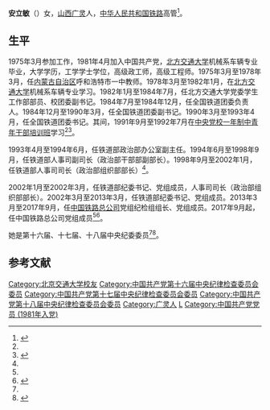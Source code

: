 '''安立敏'''（{{bd|1954年|12月||}}）女，[[山西|山西]][[广灵|广灵]]人，[[中华人民共和国铁路|中华人民共和国铁路]]高管<ref name=alm>{{Cite web |url = http://www.china-railway.com.cn/zgsgk/gsld/201501/t20150129_46651.html |title = 安立敏　中国铁路总公司党组成员 |author =  |date = 2017-09-21 |publisher = 中国铁路总公司 |language =  |accessdate =  |quote =  |archive-date = 2018-01-29 |archive-url = https://web.archive.org/web/20180129085910/http://www.china-railway.com.cn/zgsgk/gsld/201501/t20150129_46651.html |dead-url = no }}</ref>。

==生平==
1975年3月参加工作，1981年4月加入中国共产党，[[北方交通大学|北方交通大学]]机械系车辆专业毕业，大学学历，工学学士学位，高级政工师，高级工程师。1975年3月至1978年3月，任[[内蒙古自治区|内蒙古自治区]]呼和浩特市一中教师。1978年3月至1982年1月，在[[北方交通大学|北方交通大学]]机械系车辆专业学习。1982年1月至1984年7月，任北方交通大学党委学生工作部部员、校团委副书记。1984年7月至1984年12月，任全国铁道团委负责人。1984年12月至1990年3月，任全国铁道团委副书记。1990年3月至1993年4月，任全国铁道团委书记。其间，1991年9月至1992年7月在[[中央党校一年制中青年干部培训班|中央党校一年制中青年干部培训班]]学习<ref name=alm/><ref>{{cite news|title=北京交通大学原创话剧《茅以升》引师生热议|url=http://edu.people.com.cn/n/2014/0328/c367001-24768760.html|date=2014-03-28|newspaper=人民网|accessdate=2015-03-23|archive-date=2016-03-04|archive-url=https://web.archive.org/web/20160304062428/http://edu.people.com.cn/n/2014/0328/c367001-24768760.html|dead-url=no}}</ref>。

1993年4月至1994年6月，任铁道部政治部办公室副主任。1994年6月至1998年9月，任铁道部人事司副司长（政治部干部部副部长）。1998年9月至2002年1月，任铁道部人事司司长（政治部组织部部长）<ref name=alm/>。

2002年1月至2002年3月，任铁道部纪委书记、党组成员，人事司司长（政治部组织部部长）。2002年3月至2013年3月，任铁道部纪委书记、党组成员。2013年3月至2017年9月，任[[中国铁路总公司|中国铁路总公司]]党组纪检组组长、党组成员。2017年9月起，任中国铁路总公司党组成员<ref name=alm/><ref>{{cite news|title=徐守盛安立敏慰问黔张常铁路建设者|url=http://news.gmw.cn/newspaper/2014-12/18/content_102999353.htm|date=2014-12-18|newspaper=光明网|accessdate=2015-03-23|archive-date=2015-04-02|archive-url=https://web.archive.org/web/20150402233551/http://news.gmw.cn/newspaper/2014-12/18/content_102999353.htm|dead-url=no}}</ref>。

她是第十六届、十七届、十八届中央纪委委员<ref name=alm/><ref>{{cite news|title=第十八届中央委员中央候补委员中纪委委员最新职务|url=http://www.zgg.org.cn/zggxx/xxchsh/dyshch/201502/t20150209_499853.html|date=2015-02-09|newspaper=[[紫光阁_(杂志)|紫光阁]]网|deadurl=yes|archiveurl=https://web.archive.org/web/20150402122055/http://www.zgg.org.cn/zggxx/xxchsh/dyshch/201502/t20150209_499853.html|archivedate=2015-04-02|accessdate=2015-03-23}}</ref>。

==参考文献==
{{reflist}}

{{DEFAULTSORT:An}}
[[Category:北京交通大学校友|Category:北京交通大学校友]]
[[Category:中国共产党第十六届中央纪律检查委员会委员|Category:中国共产党第十六届中央纪律检查委员会委员]]
[[Category:中国共产党第十七届中央纪律检查委员会委员|Category:中国共产党第十七届中央纪律检查委员会委员]]
[[Category:中国共产党第十八届中央纪律检查委员会委员|Category:中国共产党第十八届中央纪律检查委员会委员]]
[[Category:广灵人|Category:广灵人]]
[[Category:安姓|L]]
[[Category:中国共产党党员_(1981年入党)|Category:中国共产党党员 (1981年入党)]]